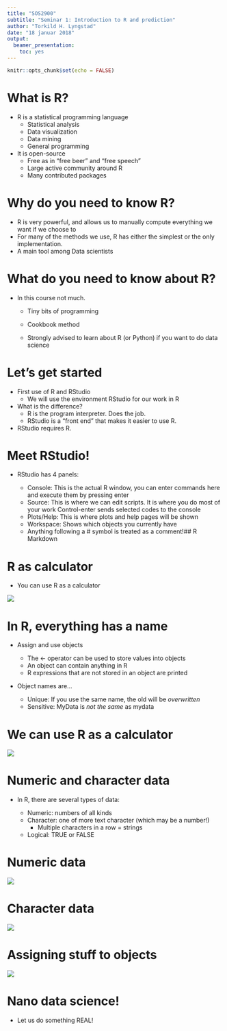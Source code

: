 ```yaml
---
title: "SOS2900"
subtitle: "Seminar 1: Introduction to R and prediction"
author: "Torkild H. Lyngstad"
date: "18 januar 2018"
output: 
  beamer_presentation: 
    toc: yes
---
```


```r
knitr::opts_chunk$set(echo = FALSE)
```

# What is R?
- R is a statistical programming language
    - Statistical analysis
    - Data visualization
    - Data mining
    - General programming

- It is open-source
    - Free as in “free beer” and “free speech”
    - Large active community around R
    - Many contributed packages


# Why do you need to know R?

- R is very powerful, and allows us to manually compute
everything we want if we choose to
- For many of the methods we use, R has either the simplest or
the only implementation.
- A main tool among Data scientists

# What do you need to know about R?
- In this course not much.
    - Tiny bits of programming
    - Cookbook method

    - Strongly advised to learn about R (or Python) if you
want to do data science

# Let's get started

- First use of R and RStudio
    - We will use the environment RStudio for our work in R

- What is the difference?
    - R is the program interpreter. Does the job.
    - RStudio is a "front end" that makes it easier to use R.

- RStudio requires R.

# Meet RStudio!

- RStudio has 4 panels:

    - Console: This is the actual R window, you can enter commands here and execute them by pressing enter
    - Source: This is where we can edit scripts. It is where you do most of your work Control-enter sends selected codes to the console
    - Plots/Help: This is where plots and help pages will be shown
    - Workspace: Shows which objects you currently have
    - Anything following a # symbol is treated as a comment!## R Markdown

# R as calculator

- You can use R as a calculator

![](./materials/seminar-1-r-calculator-1.png)


# In R, everything has a name

- Assign and use objects

    - The <- operator can be used to store values into objects
    - An object can contain anything in R
    - R expressions that are not stored in an object are printed

- Object names are...

    - Unique: If you use the same name, the old will be *overwritten*
    - Sensitive: MyData is *not the same* as mydata

# We can use R as a calculator

![](./materials/seminar-1-r-calculator-1.png)


# Numeric and character data

- In R, there are several types of data:

    - Numeric: numbers of all kinds
    - Character: one of more text character (which may be a number!)
        - Multiple characters in a row = strings
    - Logical: TRUE or FALSE

# Numeric data

![](./materials/seminar-1-r-numbers.png)


# Character data

![](./materials/seminar-1-r-strings.png)


# Assigning stuff to objects

![](./materials/seminar-1-assignment.png)



# Nano data science!

- Let us do something REAL!


